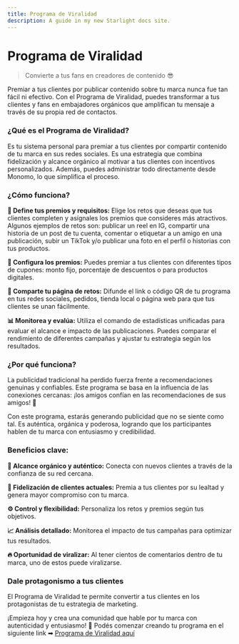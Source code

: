 ```yaml
---
title: Programa de Viralidad
description: A guide in my new Starlight docs site.
---
```

# **Programa de Viralidad**

> Convierte a tus fans en creadores de contenido 😎
> 

Premiar a tus clientes por publicar contenido sobre tu marca nunca fue tan fácil ni efectivo. Con el Programa de Viralidad, puedes transformar a tus clientes y fans en embajadores orgánicos que amplifican tu mensaje a través de su propia red de contactos.

### **¿Qué es el Programa de Viralidad?**

Es tu sistema personal para premiar a tus clientes por compartir contenido de tu marca en sus redes sociales. Es una estrategia que combina fidelización y alcance orgánico al motivar a tus clientes con incentivos personalizados. Además, puedes administrar todo directamente desde Monomo, lo que simplifica el proceso. 

### **¿Cómo funciona?**

**🎁 Define tus premios y requisitos:** Elige los retos que deseas que tus clientes completen y asígnales los premios que consideres más atractivos. Algunos ejemplos de retos son: publicar un reel en IG, compartir una historia de un post de tu cuenta, comentar o etiquetar a un amigo en una publicación, subir un TikTok y/o publicar una foto en el perfil o historias con tus productos.

**🎉 Configura los premios:** Puedes premiar a tus clientes con diferentes tipos de cupones: monto fijo, porcentaje de descuentos o para productos digitales.

**🔗 Comparte tu página de retos:** Difunde el link o código QR de tu programa en tus redes sociales, pedidos, tienda local o página web para que tus clientes se unan fácilmente.

**📊 Monitorea y evalúa:** Utiliza el comando de estadísticas unificadas para evaluar el alcance e impacto de las publicaciones. Puedes comparar el rendimiento de diferentes campañas y ajustar tu estrategia según los resultados.

### **¿Por qué funciona?**

La publicidad tradicional ha perdido fuerza frente a recomendaciones genuinas y confiables. Este programa se basa en la influencia de las conexiones cercanas: ¡los amigos confían en las recomendaciones de sus amigos! 🤝 

Con este programa, estarás generando publicidad que no se siente como tal. Es auténtica, orgánica y poderosa, logrando que los participantes hablen de tu marca con entusiasmo y credibilidad. 

### **Beneficios clave:**

**🌱 Alcance orgánico y auténtico:** Conecta con nuevos clientes a través de la confianza de su red cercana.

**💎 Fidelización de clientes actuales:** Premia a tus clientes por su lealtad y genera mayor compromiso con tu marca.

**⚙️ Control y flexibilidad:** Personaliza los retos y premios según tus objetivos.

**📈 Análisis detallado:** Monitorea el impacto de tus campañas para optimizar tus resultados.

**🔥 Oportunidad de viralizar:** Al tener cientos de comentarios dentro de tu marca, uno de estos puede viralizarse.

### **Dale protagonismo a tus clientes**

El Programa de Viralidad te permite convertir a tus clientes en los protagonistas de tu estrategia de marketing. 

¡Empieza hoy y crea una comunidad que hable por tu marca con autenticidad y entusiasmo! 🎯 Podés comenzar creando tu programa en el siguiente link ➡ [Programa de Viralidad aquí](https://app.monomo.com.co/programaviralidad)
